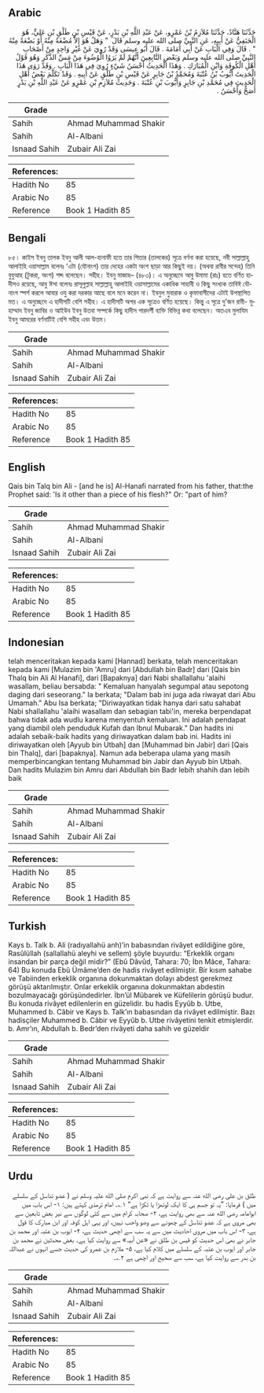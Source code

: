 ## Arabic


<div dir="rtl" lang="ar" style={{fontSize:'larger',backgroundColor:'#f8f9fa',padding:20}}>
حَدَّثَنَا هَنَّادٌ، حَدَّثَنَا مُلاَزِمُ بْنُ عَمْرٍو، عَنْ عَبْدِ اللَّهِ بْنِ بَدْرٍ، عَنْ قَيْسِ بْنِ طَلْقِ بْنِ عَلِيٍّ، هُوَ الْحَنَفِيُّ عَنْ أَبِيهِ، عَنِ النَّبِيِّ صلى الله عليه وسلم قَالَ ‏ "‏ وَهَلْ هُوَ إِلاَّ مُضْغَةٌ مِنْهُ أَوْ بَضْعَةٌ مِنْهُ ‏"‏ ‏.‏ قَالَ وَفِي الْبَابِ عَنْ أَبِي أُمَامَةَ ‏.‏ قَالَ أَبُو عِيسَى وَقَدْ رُوِيَ عَنْ غَيْرِ وَاحِدٍ مِنْ أَصْحَابِ النَّبِيِّ صلى الله عليه وسلم وَبَعْضِ التَّابِعِينَ أَنَّهُمْ لَمْ يَرَوُا الْوُضُوءَ مِنْ مَسِّ الذَّكَرِ وَهُوَ قَوْلُ أَهْلِ الْكُوفَةِ وَابْنِ الْمُبَارَكِ ‏.‏ وَهَذَا الْحَدِيثُ أَحْسَنُ شَيْءٍ رُوِيَ فِي هَذَا الْبَابِ ‏.‏ وَقَدْ رَوَى هَذَا الْحَدِيثَ أَيُّوبُ بْنُ عُتْبَةَ وَمُحَمَّدُ بْنُ جَابِرٍ عَنْ قَيْسِ بْنِ طَلْقٍ عَنْ أَبِيهِ ‏.‏ وَقَدْ تَكَلَّمَ بَعْضُ أَهْلِ الْحَدِيثِ فِي مُحَمَّدِ بْنِ جَابِرٍ وَأَيُّوبَ بْنِ عُتْبَةَ ‏.‏ وَحَدِيثُ مُلاَزِمِ بْنِ عَمْرٍو عَنْ عَبْدِ اللَّهِ بْنِ بَدْرٍ أَصَحُّ وَأَحْسَنُ ‏.‏
</div>
<div style={{backgroundColor:'#f8f9fa',padding:20, marginBottom: 10}}><table> <thead> <tr> <th>Grade</th> <th></th> </tr> </thead> <tbody> <tr><td>Sahih</td><td>Ahmad Muhammad Shakir</td></tr><tr><td>Sahih</td><td>Al-Albani</td></tr><tr><td>Isnaad Sahih</td><td>Zubair Ali Zai</td></tr></tbody></table><table> <thead> <tr> <th>References:</th> <th></th> </tr> </thead> <tbody><tr><td>Hadith No</td><td>85</td></tr><tr><td>Arabic No</td><td>85</td></tr><tr><td>Reference</td><td>Book 1 Hadith 85</td></tr></tbody></table></div>

## Bengali


<div dir="ltr" lang="bn" style={{fontSize:'larger',backgroundColor:'#f8f9fa',padding:20}}>
৮৫। কাইস ইবনু তালক ইবনু আলী আল-হানাফী হতে তার পিতার (তালকের) সূত্রে বর্ণনা করা হয়েছে, নবী সাল্লাল্লাহু আলাইহি ওয়াসাল্লাম বলেনঃ ‘এটা (যৌনাংগ) তার দেহের একটা অংশ ছাড়া আর কিছুই নয়। (অথবা রাবীর সন্দেহ) তিনি বুযুআহ (টুকরা, অংশ) শব্দ বলেছেন। সহীহ। ইবনু মাজাহ– (৪৮৩)। এ অনুচ্ছেদে আবু উমামা (রাঃ) হতে বর্ণিত হাদীসও রয়েছে, আবু ঈসা বলেনঃ রাসূলুল্লাহ সাল্লাল্লাহু আলাইহি ওয়াসাল্লামের একাধিক সাহাবী ও কিছু সংখ্যক তাবিঈ যৌনাংগ স্পর্শ করলে আবার ওযু করা দরকার আছে বলে মনে করেন না। ইবনুল মুবারাক ও কৃফাবাসীদের এটাই উপস্থাপিত মত। এ অনুচ্ছেদে এ হাদীসটি বেশি সহীহ। এ হাদীসটি অপর এক সূত্রেও বর্ণিত হয়েছে। কিন্তু এ সূত্রে দু'জন রাবী- মুহাম্মাদ ইবনু জাবির ও আইউব ইবনু উতবা সম্পর্কে কিছু হাদীস পারদর্শী ব্যক্তি বিভিন্ন কথা বলেছেন। অতএব মুলাযিম ইবনু আমরের বর্ণনাটিই বেশি সহীহ এবং উত্তম।
</div>
<div style={{backgroundColor:'#f8f9fa',padding:20, marginBottom: 10}}><table> <thead> <tr> <th>Grade</th> <th></th> </tr> </thead> <tbody> <tr><td>Sahih</td><td>Ahmad Muhammad Shakir</td></tr><tr><td>Sahih</td><td>Al-Albani</td></tr><tr><td>Isnaad Sahih</td><td>Zubair Ali Zai</td></tr></tbody></table><table> <thead> <tr> <th>References:</th> <th></th> </tr> </thead> <tbody><tr><td>Hadith No</td><td>85</td></tr><tr><td>Arabic No</td><td>85</td></tr><tr><td>Reference</td><td>Book 1 Hadith 85</td></tr></tbody></table></div>

## English


<div dir="ltr" lang="en" style={{fontSize:'larger',backgroundColor:'#f8f9fa',padding:20}}>
Qais bin Talq bin Ali - [and he is] Al-Hanafi narrated from his father, that:the Prophet said: 'Is it other than a piece of his flesh?" Or: "part of him?
</div>
<div style={{backgroundColor:'#f8f9fa',padding:20, marginBottom: 10}}><table> <thead> <tr> <th>Grade</th> <th></th> </tr> </thead> <tbody> <tr><td>Sahih</td><td>Ahmad Muhammad Shakir</td></tr><tr><td>Sahih</td><td>Al-Albani</td></tr><tr><td>Isnaad Sahih</td><td>Zubair Ali Zai</td></tr></tbody></table><table> <thead> <tr> <th>References:</th> <th></th> </tr> </thead> <tbody><tr><td>Hadith No</td><td>85</td></tr><tr><td>Arabic No</td><td>85</td></tr><tr><td>Reference</td><td>Book 1 Hadith 85</td></tr></tbody></table></div>

## Indonesian


<div dir="ltr" lang="id" style={{fontSize:'larger',backgroundColor:'#f8f9fa',padding:20}}>
telah menceritakan kepada kami [Hannad] berkata, telah menceritakan kepada kami [Mulazim bin 'Amru] dari [Abdullah bin Badr] dari [Qais bin Thalq bin Ali Al Hanafi], dari [Bapaknya] dari Nabi shallallahu 'alaihi wasallam, beliau bersabda: " Kemaluan hanyalah segumpal atau sepotong daging dari seseorang." Ia berkata; "Dalam bab ini juga ada riwayat dari Abu Umamah." Abu Isa berkata; "Diriwayatkan tidak hanya dari satu sahabat Nabi shallallahu 'alaihi wasallam dan sebagian tabi'in, mereka berpendapat bahwa tidak ada wudlu karena menyentuh kemaluan. Ini adalah pendapat yang diambil oleh penduduk Kufah dan Ibnul Mubarak." Dan hadits ini adalah sebaik-baik hadits yang diriwayatkan dalam bab ini. Hadits ini diriwayatkan oleh [Ayyub bin Utbah] dan [Muhammad bin Jabir] dari [Qais bin Thalq], dari [bapaknya]. Namun ada beberapa ulama yang masih memperbincangkan tentang Muhammad bin Jabir dan Ayyub bin Utbah. Dan hadits Mulazim bin Amru dari Abdullah bin Badr lebih shahih dan lebih baik
</div>
<div style={{backgroundColor:'#f8f9fa',padding:20, marginBottom: 10}}><table> <thead> <tr> <th>Grade</th> <th></th> </tr> </thead> <tbody> <tr><td>Sahih</td><td>Ahmad Muhammad Shakir</td></tr><tr><td>Sahih</td><td>Al-Albani</td></tr><tr><td>Isnaad Sahih</td><td>Zubair Ali Zai</td></tr></tbody></table><table> <thead> <tr> <th>References:</th> <th></th> </tr> </thead> <tbody><tr><td>Hadith No</td><td>85</td></tr><tr><td>Arabic No</td><td>85</td></tr><tr><td>Reference</td><td>Book 1 Hadith 85</td></tr></tbody></table></div>

## Turkish


<div dir="ltr" lang="tr" style={{fontSize:'larger',backgroundColor:'#f8f9fa',padding:20}}>
Kays b. Talk b. Ali (radıyallahü anh)’in babasından rivâyet edildiğine göre, Rasûlüllah (sallallahü aleyhi ve sellem) şöyle buyurdu: “Erkeklik organı insandan bir parça değil midir?” (Ebû Dâvûd, Tahara: 70; İbn Mâce, Tahara: 64) Bu konuda Ebû Ümâme’den de hadis rivâyet edilmiştir. Bir kısım sahabe ve Tabiinden erkeklik organına dokunmaktan dolayı abdest gerekmez görüşü aktarılmıştır. Onlar erkeklik organına dokunmaktan abdestin bozulmayacağı görüşündedirler. İbn’ül Mübarek ve Küfelilerin görüşü budur. Bu konuda rivâyet edilenlerin en güzelidir. bu hadis Eyyûb b. Utbe, Muhammed b. Câbir ve Kays b. Talk’ın babasından da rivâyet edilmiştir. Bazı hadisçiler Muhammed b. Câbir ve Eyyûb b. Utbe rivâyetini tenkit etmişlerdir. b. Amr’ın, Abdullah b. Bedr’den rivâyeti daha sahih ve güzeldir
</div>
<div style={{backgroundColor:'#f8f9fa',padding:20, marginBottom: 10}}><table> <thead> <tr> <th>Grade</th> <th></th> </tr> </thead> <tbody> <tr><td>Sahih</td><td>Ahmad Muhammad Shakir</td></tr><tr><td>Sahih</td><td>Al-Albani</td></tr><tr><td>Isnaad Sahih</td><td>Zubair Ali Zai</td></tr></tbody></table><table> <thead> <tr> <th>References:</th> <th></th> </tr> </thead> <tbody><tr><td>Hadith No</td><td>85</td></tr><tr><td>Arabic No</td><td>85</td></tr><tr><td>Reference</td><td>Book 1 Hadith 85</td></tr></tbody></table></div>

## Urdu


<div dir="rtl" lang="ur" style={{fontSize:'larger',backgroundColor:'#f8f9fa',padding:20}}>
طلق بن علی رضی الله عنہ سے روایت ہے کہ نبی اکرم صلی الله علیہ وسلم نے ( عضو تناسل کے سلسلے میں ) فرمایا: ”یہ تو جسم ہی کا ایک لوتھڑا یا ٹکڑا ہے“ ۱؎۔ امام ترمذی کہتے ہیں: ۱- اس باب میں ابوامامہ رضی الله عنہ سے بھی روایت ہے، ۲- صحابہ کرام میں سے کئی لوگوں سے نیز بعض تابعین سے بھی مروی ہے کہ عضو تناسل کے چھونے سے وضو واجب نہیں، اور یہی اہل کوفہ اور ابن مبارک کا قول ہے، ۳- اس باب میں مروی احادیث میں سے یہ سب سے اچھی حدیث ہے، ۴- ایوب بن عتبہ اور محمد بن جابر نے بھی اس حدیث کو قیس بن طلق نے «عن أبیہ» سے روایت کیا ہے۔ بعض محدثین نے محمد بن جابر اور ایوب بن عتبہ کے سلسلے میں کلام کیا ہے، ۵- ملازم بن عمرو کی حدیث جسے انہوں نے عبداللہ بن بدر سے روایت کیا ہے، سب سے صحیح اور اچھی ہے ۲؎۔
</div>
<div style={{backgroundColor:'#f8f9fa',padding:20, marginBottom: 10}}><table> <thead> <tr> <th>Grade</th> <th></th> </tr> </thead> <tbody> <tr><td>Sahih</td><td>Ahmad Muhammad Shakir</td></tr><tr><td>Sahih</td><td>Al-Albani</td></tr><tr><td>Isnaad Sahih</td><td>Zubair Ali Zai</td></tr></tbody></table><table> <thead> <tr> <th>References:</th> <th></th> </tr> </thead> <tbody><tr><td>Hadith No</td><td>85</td></tr><tr><td>Arabic No</td><td>85</td></tr><tr><td>Reference</td><td>Book 1 Hadith 85</td></tr></tbody></table></div>